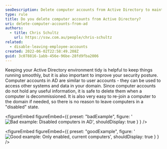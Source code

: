 ```yaml
---
seoDescription: Delete computer accounts from Active Directory to maintain a secure and tidy environment by removing decommissioned devices and improving domain access control.
type: rule
title: Do you delete computer accounts from Active Directory?
uri: delete-computer-accounts-from-ad
authors:
  - title: Chris Schultz
    url: https://ssw.com.au/people/chris-schultz
related:
  - disable-leaving-employee-accounts
created: 2022-06-02T22:58:49.208Z
guid: 3c078816-1abb-456e-96be-28fd9fba2006
---
```


Keeping your Active Directory environment tidy is helpful to keep things running smoothly, but it is also important to improve your security posture.
Computer accounts in AD are similar to user accounts - they can be used to access other systems and data in your domain. Since computer accounts do not hold any useful information, it is safe to delete them when a computer is decommissioned. It is also very easy to re-join a computer to the domain if needed, so there is no reason to leave computers in a "disabled" state.

<figureEmbed figureEmbed={{
  preset: "badExample",
  figure: '![Bad example: Disabled computers in AD](disabled-pcs.png)',
  shouldDisplay: true
} } />


<figureEmbed figureEmbed={{
  preset: "goodExample",
  figure: '![Good example: Only enabled, current computers](enabled-pcs.png)',
  shouldDisplay: true
} } />
